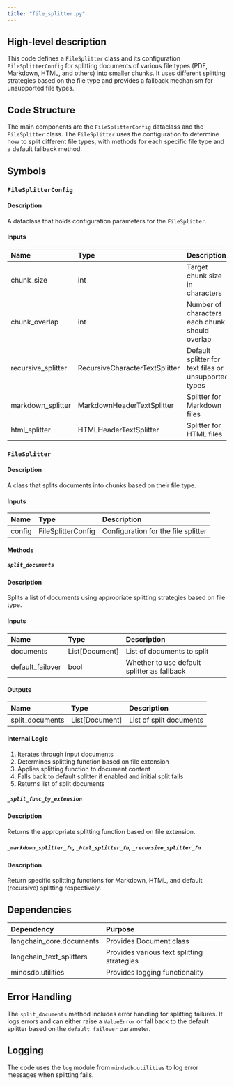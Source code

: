 ```yaml
---
title: "file_splitter.py"
---
```


## High-level description
This code defines a `FileSplitter` class and its configuration `FileSplitterConfig` for splitting documents of various file types (PDF, Markdown, HTML, and others) into smaller chunks. It uses different splitting strategies based on the file type and provides a fallback mechanism for unsupported file types.

## Code Structure
The main components are the `FileSplitterConfig` dataclass and the `FileSplitter` class. The `FileSplitter` uses the configuration to determine how to split different file types, with methods for each specific file type and a default fallback method.

## Symbols

### `FileSplitterConfig`
#### Description
A dataclass that holds configuration parameters for the `FileSplitter`.

#### Inputs
| Name | Type | Description |
|:-----|:-----|:------------|
| chunk_size | int | Target chunk size in characters |
| chunk_overlap | int | Number of characters each chunk should overlap |
| recursive_splitter | RecursiveCharacterTextSplitter | Default splitter for text files or unsupported types |
| markdown_splitter | MarkdownHeaderTextSplitter | Splitter for Markdown files |
| html_splitter | HTMLHeaderTextSplitter | Splitter for HTML files |

### `FileSplitter`
#### Description
A class that splits documents into chunks based on their file type.

#### Inputs
| Name | Type | Description |
|:-----|:-----|:------------|
| config | FileSplitterConfig | Configuration for the file splitter |

#### Methods

##### `split_documents`
#### Description
Splits a list of documents using appropriate splitting strategies based on file type.

#### Inputs
| Name | Type | Description |
|:-----|:-----|:------------|
| documents | List[Document] | List of documents to split |
| default_failover | bool | Whether to use default splitter as fallback |

#### Outputs
| Name | Type | Description |
|:-----|:-----|:------------|
| split_documents | List[Document] | List of split documents |

#### Internal Logic
1. Iterates through input documents
2. Determines splitting function based on file extension
3. Applies splitting function to document content
4. Falls back to default splitter if enabled and initial split fails
5. Returns list of split documents

##### `_split_func_by_extension`
#### Description
Returns the appropriate splitting function based on file extension.

##### `_markdown_splitter_fn`, `_html_splitter_fn`, `_recursive_splitter_fn`
#### Description
Return specific splitting functions for Markdown, HTML, and default (recursive) splitting respectively.

## Dependencies
| Dependency | Purpose |
|:-----------|:--------|
| langchain_core.documents | Provides Document class |
| langchain_text_splitters | Provides various text splitting strategies |
| mindsdb.utilities | Provides logging functionality |

## Error Handling
The `split_documents` method includes error handling for splitting failures. It logs errors and can either raise a `ValueError` or fall back to the default splitter based on the `default_failover` parameter.

## Logging
The code uses the `log` module from `mindsdb.utilities` to log error messages when splitting fails.